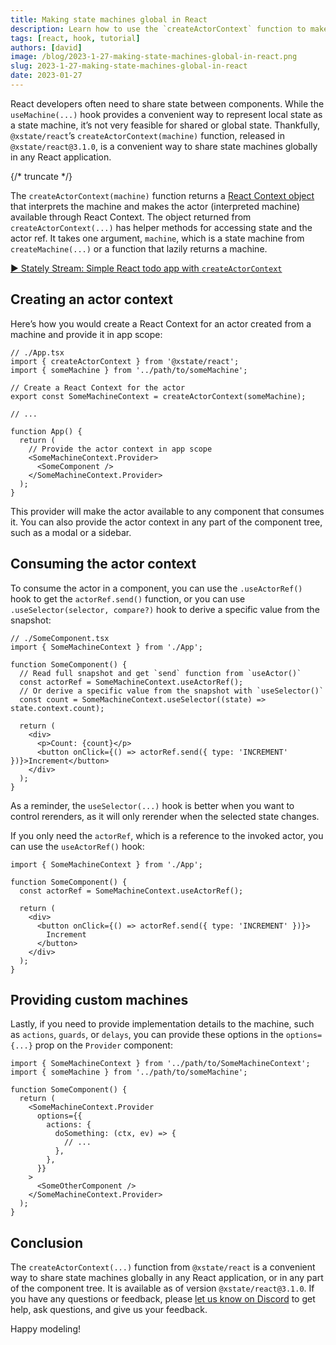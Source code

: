 ```yaml
---
title: Making state machines global in React
description: Learn how to use the `createActorContext` function to make state machines global in React.
tags: [react, hook, tutorial]
authors: [david]
image: /blog/2023-1-27-making-state-machines-global-in-react.png
slug: 2023-1-27-making-state-machines-global-in-react
date: 2023-01-27
---
```


React developers often need to share state between components. While the `useMachine(...)` hook provides a convenient way to represent local state as a state machine, it’s not very feasible for shared or global state. Thankfully, `@xstate/react`’s `createActorContext(machine)` function, released in `@xstate/react@3.1.0`, is a convenient way to share state machines globally in any React application.

{/* truncate */}

The `createActorContext(machine)` function returns a [React Context object](https://beta.reactjs.org/learn/passing-data-deeply-with-context) that interprets the machine and makes the actor (interpreted machine) available through React Context. The object returned from `createActorContext(...)` has helper methods for accessing state and the actor ref. It takes one argument, `machine`, which is a state machine from `createMachine(...)` or a function that lazily returns a machine.

[▶️ Stately Stream: Simple React todo app with `createActorContext`](https://www.youtube.com/watch?v=M6KjEogxfQE)

## Creating an actor context

Here’s how you would create a React Context for an actor created from a machine and provide it in app scope:

```tsx
// ./App.tsx
import { createActorContext } from '@xstate/react';
import { someMachine } from '../path/to/someMachine';

// Create a React Context for the actor
export const SomeMachineContext = createActorContext(someMachine);

// ...

function App() {
  return (
    // Provide the actor context in app scope
    <SomeMachineContext.Provider>
      <SomeComponent />
    </SomeMachineContext.Provider>
  );
}
```

This provider will make the actor available to any component that consumes it. You can also provide the actor context in any part of the component tree, such as a modal or a sidebar.

## Consuming the actor context

To consume the actor in a component, you can use the `.useActorRef()` hook to get the `actorRef.send()` function, or you can use `.useSelector(selector, compare?)` hook to derive a specific value from the snapshot:

```tsx
// ./SomeComponent.tsx
import { SomeMachineContext } from './App';

function SomeComponent() {
  // Read full snapshot and get `send` function from `useActor()`
  const actorRef = SomeMachineContext.useActorRef();
  // Or derive a specific value from the snapshot with `useSelector()`
  const count = SomeMachineContext.useSelector((state) => state.context.count);

  return (
    <div>
      <p>Count: {count}</p>
      <button onClick={() => actorRef.send({ type: 'INCREMENT' })}>Increment</button>
    </div>
  );
}
```

As a reminder, the `useSelector(...)` hook is better when you want to control rerenders, as it will only rerender when the selected state changes.

If you only need the `actorRef`, which is a reference to the invoked actor, you can use the `useActorRef()` hook:

```tsx
import { SomeMachineContext } from './App';

function SomeComponent() {
  const actorRef = SomeMachineContext.useActorRef();

  return (
    <div>
      <button onClick={() => actorRef.send({ type: 'INCREMENT' })}>
        Increment
      </button>
    </div>
  );
}
```

## Providing custom machines

Lastly, if you need to provide implementation details to the machine, such as `actions`, `guards`, or `delays`, you can provide these options in the `options={...}` prop on the `Provider` component:

```tsx
import { SomeMachineContext } from '../path/to/SomeMachineContext';
import { someMachine } from '../path/to/someMachine';

function SomeComponent() {
  return (
    <SomeMachineContext.Provider
      options={{
        actions: {
          doSomething: (ctx, ev) => {
            // ...
          },
        },
      }}
    >
      <SomeOtherComponent />
    </SomeMachineContext.Provider>
  );
}
```

## Conclusion

The `createActorContext(...)` function from `@xstate/react` is a convenient way to share state machines globally in any React application, or in any part of the component tree. It is available as of version `@xstate/react@3.1.0`. If you have any questions or feedback, please [let us know on Discord](https://discord.gg/xstate) to get help, ask questions, and give us your feedback.

Happy modeling!
